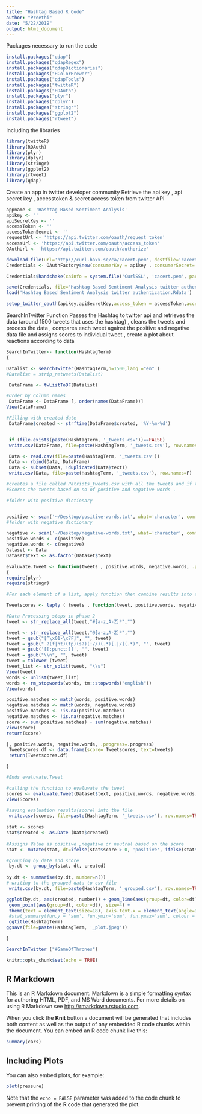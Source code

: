 ```yaml
---
title: "Hashtag Based R Code"
author: "Preethi"
date: "5/22/2019"
output: html_document
---
```


Packages necessary to run the code

```r
install.packages("qdap")
install.packages("qdapRegex")
install.packages("qdapDictionaries")
install.packages("RColorBrewer")
install.packages("qdapTools")
install.packages("twitteR")
install.packages("ROAuth")
install.packages("plyr")
install.packages("dplyr")
install.packages("stringr")
install.packages("ggplot2")
install.packages("rtweet")


```


Including the libraries 
```r
library(twitteR) 
library(ROAuth) 
library(plyr) 
library(dplyr) 
library(stringr)
library(ggplot2)
library(rtweet)
library(qdap)

```
Create an app in twitter developer community 
Retrieve the api key , api secret key , accesstoken & secret access token from twitter API  

```r
appname <- 'Hashtag Based Sentiment Analysis'
apikey <- ''
apiSecretKey <- ''
accessToken <- ''
accessTokenSecret <- ''
requestUrl <- 'https://api.twitter.com/oauth/request_token'
accessUrl <- 'https://api.twitter.com/oauth/access_token'
OAuthUrl <- 'https://api.twitter.com/oauth/authorize'

```

```r
download.file(url='http://curl.haxx.se/ca/cacert.pem', destfile='cacert.pem')
Credentials <- OAuthFactory$new(consumerKey = apikey , consumerSecret= apiSecretKey ,requestURL = requestUrl,accessURL = accessUrl, authURL = OAuthUrl )
```

```r
Credentials$handshake(cainfo = system.file('CurlSSL', 'cacert.pem', package = 'RCurl'))
```
```r
save(Credentials, file='Hashtag Based Sentiment Analysis twitter authentication.Rdata')
load('Hashtag Based Sentiment Analysis twitter authentication.Rdata')

```

```r
setup_twitter_oauth(apikey,apiSecretKey,access_token = accessToken,access_secret = accessTokenSecret)
```


SearchInTwitter Function Passes the Hashtag to twitter api and retrieves the 
data (around 1500 tweets that uses the hashtag) , cleans the tweets and process the data , compares each tweet against the positive and negative data file and assigns scores to individual tweet , create a plot about reactions according to data 
```r
SearchInTwitter<- function(HashtagTerm)
{

Datalist <- searchTwitter(HashtagTerm,n=1500,lang ="en" )
#Datalist = strip_retweets(Datalist)

 DataFrame <- twListToDF(Datalist)

#Order by Column names 
 DataFrame <- DataFrame [, order(names(DataFrame))]
View(DataFrame)

#Filling with created date 
 DataFrame$created <- strftime(DataFrame$created, '%Y-%m-%d')


 if (file.exists(paste(HashtagTerm, '_tweets.csv'))==FALSE) 
 write.csv(DataFrame, file=paste(HashtagTerm, '_tweets.csv'), row.names=F)

 Data <- read.csv(file=paste(HashtagTerm, '_tweets.csv'))
 Data <- rbind(Data, DataFrame)
 Data <- subset(Data, !duplicated(Data$text))
 write.csv(Data, file=paste(HashtagTerm, '_tweets.csv'), row.names=F)

#creates a file called Patriots_tweets.csv with all the tweets and if the #file exists , it merges the data set with the existing data set and #remove the duplicate data in the new file . 
#Scores the tweets based on no of positive and negative words . 

#folder with positive dictionary


positive <- scan('~/Desktop/positive-words.txt', what='character', comment.char=';') 
#folder with negative dictionary

negative <- scan('~/Desktop/negative-words.txt', what='character', comment.char=';') 
positive.words <- c(positive)
negative.words <- c(negative)
Dataset <- Data
Dataset$text <- as.factor(Dataset$text)

evaluvate.Tweet <- function(tweets , positive.words, negative.words, .progress='none')
{
require(plyr)
require(stringr)

#For each element of a list, apply function then combine results into an array.

Tweetscores <- laply ( tweets , function(tweet, positive.words, negative.words){

#Data Processing steps in phase 2 
tweet <- str_replace_all(tweet,"#[a-z,A-Z]*","")

tweet <- str_replace_all(tweet,"@[a-z,A-Z]*","")   
tweet = gsub("[^\x01-\x7F]", "", tweet) 
tweet = gsub(" ?(f|ht)(tp)(s?)(://)(.*)[.|/](.*)", "", tweet)
tweet = gsub('[[:punct:]]', "", tweet)
tweet = gsub("\\n", "", tweet)
tweet = tolower (tweet)
tweet_list <- str_split(tweet, "\\s")
View(tweet)
words <- unlist(tweet_list)
words <- rm_stopwords(words, tm::stopwords("english"))
View(words)

positive.matches <- match(words, positive.words)
negative.matches <- match(words, negative.words)
positive.matches <- !is.na(positive.matches)
negative.matches <- !is.na(negative.matches)
score <- sum(positive.matches) - sum(negative.matches)
View(score)
return(score)

}, positive.words, negative.words, .progress=.progress)
 Tweetscores.df <- data.frame(score= Tweetscores, text=tweets)
 return(Tweetscores.df)

}

#Ends evaluvate.Tweet

#calling the function to evaluvate the tweet 
scores <- evaluvate.Tweet(Dataset$text, positive.words, negative.words, .progress='text')
View(Scores)

#saving evaluation results(score) into the file
 write.csv(scores, file=paste(HashtagTerm, '_tweets.csv'), row.names=TRUE)  #total evaluation: positive / negative / neutral
 
stat <- scores
stat$created <- as.Date (Data$created)
 
#Assigns Value as positive ,negative or neutral based on the score 
stat <- mutate(stat, dt=ifelse(stat$score > 0, 'positive', ifelse(stat$score < 0, 'negative', 'neutral')))

#grouping by date and score 
 by.dt <- group_by(stat, dt, created)
 
by.dt <- summarise(by.dt, number=n())
# writing to the grouped data to csv file 
 write.csv(by.dt, file=paste(HashtagTerm, '_grouped.csv'), row.names=TRUE)

ggplot(by.dt, aes(created, number)) + geom_line(aes(group=dt, color=dt), size=2) +
 geom_point(aes(group=dt, color=dt), size=4) +
 theme(text = element_text(size=18), axis.text.x = element_text(angle=90, vjust=1)) +
 #stat_summary(fun.y = 'sum', fun.ymin='sum', fun.ymax='sum', colour = 'yellow', size=2, geom = 'line') +
 ggtitle(HashtagTerm)
ggsave(file=paste(HashtagTerm, '_plot.jpeg'))

}

SearchInTwitter ("#GameOfThrones")

```



```r
knitr::opts_chunk$set(echo = TRUE)
```

## R Markdown

This is an R Markdown document. Markdown is a simple formatting syntax for authoring HTML, PDF, and MS Word documents. For more details on using R Markdown see <http://rmarkdown.rstudio.com>.

When you click the **Knit** button a document will be generated that includes both content as well as the output of any embedded R code chunks within the document. You can embed an R code chunk like this:

```r
summary(cars)
```

## Including Plots

You can also embed plots, for example:

```r
plot(pressure)
```

Note that the `echo = FALSE` parameter was added to the code chunk to prevent printing of the R code that generated the plot.
